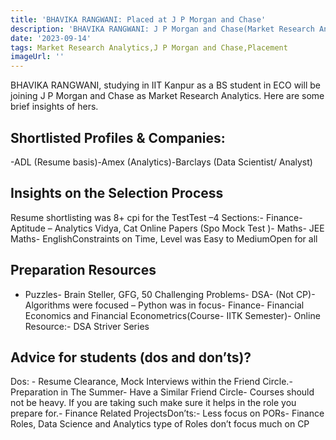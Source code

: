 ```yaml
---
title: 'BHAVIKA RANGWANI: Placed at J P Morgan and Chase'
description: 'BHAVIKA RANGWANI: J P Morgan and Chase(Market Research Analytics)'
date: '2023-09-14'
tags: Market Research Analytics,J P Morgan and Chase,Placement
imageUrl: ''
---
```


BHAVIKA RANGWANI, studying in IIT Kanpur as a BS student in ECO will be joining J P Morgan and Chase as Market Research Analytics. Here are some brief insights of hers.

## Shortlisted Profiles & Companies:
-ADL (Resume basis)-Amex (Analytics)-Barclays (Data Scientist/ Analyst)

## Insights on the Selection Process
Resume shortlisting was 8+ cpi for the TestTest –4 Sections:- Finance- Aptitude – Analytics Vidya, Cat Online Papers (Spo Mock Test )- Maths- JEE Maths- EnglishConstraints on Time, Level was Easy to MediumOpen for all

##  Preparation Resources
- Puzzles- Brain Steller, GFG, 50 Challenging Problems- DSA- (Not CP)- Algorithms were focused – Python was in focus- Finance- Financial Economics and Financial Econometrics(Course- IITK Semester)- Online Resource:- DSA Striver Series

## Advice for students (dos and don’ts)? 
Dos: - Resume Clearance, Mock Interviews within the Friend Circle.- Preparation in The Summer- Have a Similar Friend Circle- Courses should not be heavy. If you are taking such make sure it helps in the role you prepare for.- Finance Related ProjectsDon’ts:- Less focus on PORs- Finance Roles, Data Science and Analytics type of Roles don’t focus much on CP

